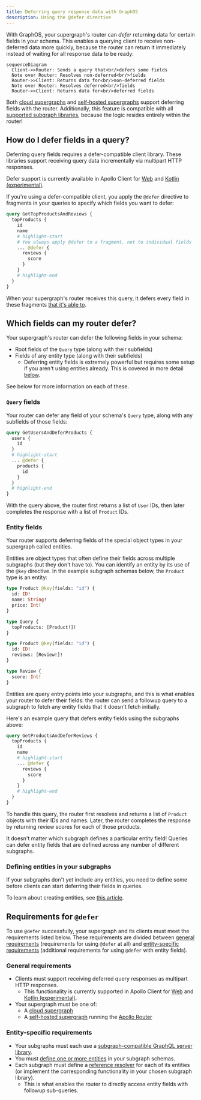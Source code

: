 ```yaml
---
title: Deferring query response data with GraphOS
description: Using the @defer directive
---
```


With GraphOS, your supergraph's router can _defer_ returning data for certain fields in your schema. This enables a querying client to receive non-deferred data more quickly, because the router can return it immediately instead of waiting for all response data to be ready:

```mermaid
sequenceDiagram
  Client->>Router: Sends a query that<br/>defers some fields
  Note over Router: Resolves non-deferred<br/>fields
  Router->>Client: Returns data for<br/>non-deferred fields
  Note over Router: Resolves deferred<br/>fields
  Router->>Client: Returns data for<br/>deferred fields
```

Both [cloud supergraphs](../graphs/#cloud-supergraphs) and [self-hosted supergraphs](../graphs/#self-hosted-supergraphs) support deferring fields with the router. Additionally, this feature is compatible with all [supported subgraph libraries](/federation/building-supergraphs/supported-subgraphs), because the logic resides entirely within the router!

## How do I defer fields in a query?

<Note>

Deferring query fields requires a defer-compatible client library. These libraries support receiving query data incrementally via multipart HTTP responses.

Defer support is currently available in Apollo Client for [Web](/react/data/defer) and [Kotlin (experimental)](/kotlin/fetching/defer).

</Note>

If you're using a defer-compatible client, you apply the `@defer` directive to fragments in your queries to specify which fields you want to defer:

```graphql
query GetTopProductsAndReviews {
  topProducts {
    id
    name
    # highlight-start
    # You always apply @defer to a fragment, not to individual fields
    ... @defer {
      reviews {
        score
      }
    }
    # highlight-end
  }
}
```

When your supergraph's router receives this query, it defers every field in these fragments [that it's able to](#which-fields-can-my-router-defer).

## Which fields can my router defer?

Your supergraph's router can defer the following fields in your schema:

- Root fields of the `Query` type (along with their subfields)
- Fields of any entity type (along with their subfields)
  - Deferring entity fields is extremely powerful but requires some setup if you aren't using entities already. This is covered in more detail [below](#entity-fields).

See below for more information on each of these.

### `Query` fields

Your router can defer any field of your schema's `Query` type, along with any subfields of those fields:

```graphql
query GetUsersAndDeferProducts {
  users {
    id
  }
  # highlight-start
  ... @defer {
    products {
      id
    }
  }
  # highlight-end
}
```

With the query above, the router first returns a list of `User` IDs, then later completes the response with a list of `Product` IDs.

### Entity fields

Your router supports deferring fields of the special object types in your supergraph called entities.

Entities are object types that often define their fields across multiple subgraphs (but they don't have to). You can identify an entity by its use of the `@key` directive. In the example subgraph schemas below, the `Product` type is an entity:

<CodeColumns>

```graphql title="Products subgraph"
type Product @key(fields: "id") {
  id: ID!
  name: String!
  price: Int!
}

type Query {
  topProducts: [Product!]!
}
```

```graphql title="Reviews subgraph"
type Product @key(fields: "id") {
  id: ID!
  reviews: [Review!]!
}

type Review {
  score: Int!
}
```

</CodeColumns>

Entities are query entry points into your subgraphs, and this is what enables your router to defer their fields: the router can send a followup query to a subgraph to fetch any entity fields that it doesn't fetch initially.

Here's an example query that defers entity fields using the subgraphs above:

```graphql
query GetProductsAndDeferReviews {
  topProducts {
    id
    name
    # highlight-start
    ... @defer {
      reviews {
        score
      }
    }
    # highlight-end
  }
}
```

To handle this query, the router first resolves and returns a list of `Product` objects with their IDs and names. Later, the router completes the response by returning review scores for each of those products.

<Note>

It doesn't matter which subgraph defines a particular entity field! Queries can defer entity fields that are defined across any number of different subgraphs.

</Note>

### Defining entities in your subgraphs

If your subgraphs don't yet include any entities, you need to define some before clients can start deferring their fields in queries.

To learn about creating entities, see [this article](/federation/entities/).

## Requirements for `@defer`

To use `@defer` successfully, your supergraph and its clients must meet the requirements listed below. These requirements are divided between [general requirements](#general-requirements) (requirements for using `@defer` at all) and [entity-specific requirements](#entity-specific-requirements) (additional requirements for using `@defer` with entity fields).

### General requirements

- Clients must support receiving deferred query responses as multipart HTTP responses.
  - This functionality is currently supported in Apollo Client for [Web](/react/data/defer) and [Kotlin (experimental)](/kotlin/fetching/defer).
- Your supergraph must be one of:
  - A [cloud supergraph](../graphs/#cloud-supergraphs)
  - A [self-hosted supergraph](../graphs/#self-hosted-supergraphs) running the [Apollo Router](/router/)

### Entity-specific requirements

- Your subgraphs must each use a [subgraph-compatible GraphQL server library](/federation/building-supergraphs/supported-subgraphs).
- You must [define one or more entities](/federation/entities) in your subgraph schemas.
- Each subgraph must define a [reference resolver](/federation/entities#2-define-a-reference-resolver) for each of its entities (or implement the corresponding functionality in your chosen subgraph library).
  - This is what enables the router to directly access entity fields with followup sub-queries.
